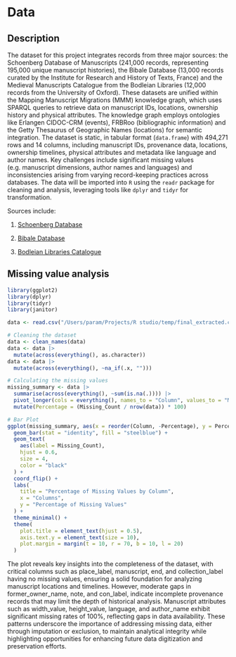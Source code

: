 # Data

## Description
The dataset for this project integrates records from three major sources: the Schoenberg Database of Manuscripts (241,000 records, representing 195,000 unique manuscript histories), the Bibale Database (13,000 records curated by the Institute for Research and History of Texts, France) and the Medieval Manuscripts Catalogue from the Bodleian Libraries (12,000 records from the University of Oxford). These datasets are unified within the Mapping Manuscript Migrations (MMM) knowledge graph, which uses SPARQL queries to retrieve data on manuscript IDs, locations, ownership history and physical attributes. The knowledge graph employs ontologies like Erlangen CIDOC-CRM (events), FRBRoo (bibliographic information) and the Getty Thesaurus of Geographic Names (locations) for semantic integration. The dataset is static, in tabular format (`data.frame`) with 494,271 rows and 14 columns, including manuscript IDs, provenance data, locations, ownership timelines, physical attributes and metadata like language and author names. Key challenges include significant missing values (e.g. manuscript dimensions, author names and languages) and inconsistencies arising from varying record-keeping practices across databases. The data will be imported into `R` using the `readr` package for cleaning and analysis, leveraging tools like `dplyr` and `tidyr` for transformation.

Sources include:

1. [Schoenberg Database](https://mapping-manuscript-migrations.github.io/intro/about_sdbm) 

2. [Bibale Database](https://mapping-manuscript-migrations.github.io/intro/about_bibale) 

3. [Bodleian Libraries Catalogue](https://mapping-manuscript-migrations.github.io/intro/about_bod) 


## Missing value analysis
```r
library(ggplot2)
library(dplyr)
library(tidyr)
library(janitor)

data <- read.csv("/Users/param/Projects/R studio/temp/final_extracted.csv")

# Cleaning the dataset
data <- clean_names(data)
data <- data |>
  mutate(across(everything(), as.character))
data <- data |>
  mutate(across(everything(), ~na_if(.x, "")))

# Calculating the missing values
missing_summary <- data |>
  summarise(across(everything(), ~sum(is.na(.)))) |>
  pivot_longer(cols = everything(), names_to = "Column", values_to = "Missing_Count") |>
  mutate(Percentage = (Missing_Count / nrow(data)) * 100)

# Bar Plot
ggplot(missing_summary, aes(x = reorder(Column, -Percentage), y = Percentage)) +
  geom_bar(stat = "identity", fill = "steelblue") +
  geom_text(
    aes(label = Missing_Count), 
    hjust = 0.6, 
    size = 4, 
    color = "black"
  ) + 
  coord_flip() +
  labs(
    title = "Percentage of Missing Values by Column",
    x = "Columns",
    y = "Percentage of Missing Values"
  ) +
  theme_minimal() +
  theme(
    plot.title = element_text(hjust = 0.5),
    axis.text.y = element_text(size = 10), 
    plot.margin = margin(t = 10, r = 70, b = 10, l = 20)
  )
```

The plot reveals key insights into the completeness of the dataset, with critical columns such as place_label, manuscript, end, and collection_label having no missing values, ensuring a solid foundation for analyzing manuscript locations and timelines. However, moderate gaps in former_owner_name, note, and con_label, indicate incomplete provenance records that may limit the depth of historical analysis. Manuscript attributes such as width_value, height_value, language, and author_name exhibit significant missing rates of  100%, reflecting gaps in data availability. These patterns underscore the importance of addressing missing data, either through imputation or exclusion, to maintain analytical integrity while highlighting opportunities for enhancing future data digitization and preservation efforts.
